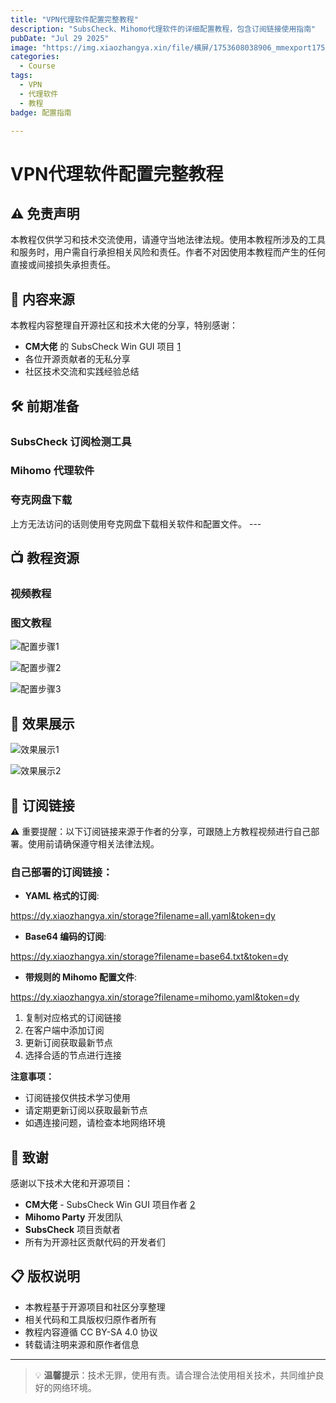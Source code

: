 ```yaml
---
title: "VPN代理软件配置完整教程"  
description: "SubsCheck、Mihomo代理软件的详细配置教程，包含订阅链接使用指南"  
pubDate: "Jul 29 2025"  
image: "https://img.xiaozhangya.xin/file/横屏/1753608038906_mmexport1753607938132.jpg" 
categories:  
  - Course  
tags:  
  - VPN  
  - 代理软件  
  - 教程  
badge: 配置指南  

---
```



# VPN代理软件配置完整教程  

## ⚠️ 免责声明  

<Info>  
本教程仅供学习和技术交流使用，请遵守当地法律法规。使用本教程所涉及的工具和服务时，用户需自行承担相关风险和责任。作者不对因使用本教程而产生的任何直接或间接损失承担责任。  
</Info>  

## 📝 内容来源  

本教程内容整理自开源社区和技术大佬的分享，特别感谢：  

- **CM大佬** 的 SubsCheck Win GUI 项目 [1](#1-0)   
- 各位开源贡献者的无私分享  
- 社区技术交流和实践经验总结  

## 🛠️ 前期准备  

### SubsCheck 订阅检测工具  

<LinkCard  
  title="SubsCheck-Win-GUI"  
  desc="Windows平台的订阅链接检测工具 - 来自CM大佬开源项目"  
  url="https://github.com/cmliu/SubsCheck-Win-GUI"  
  img="https://img.xiaozhangya.xin/file/Avatar/1753524993769_avatar10.jpg"  
/>  

### Mihomo 代理软件  

<LinkCard  
  title="Mihomo Party"  
  desc="跨平台的代理软件客户端 - 开源免费"  
  url="https://github.com/mihomo-party-org/mihomo-party"  
  img="https://img.xiaozhangya.xin/file/demo/1753772902810_logo1.png"
/>

### 夸克网盘下载  

<Info>
上方无法访问的话则使用夸克网盘下载相关软件和配置文件。
</Info>
---

<LinkCard  
  title="夸克网盘资源"  
  desc="相关软件和配置文件下载（第三方整理）"  
  url="https://pan.quark.cn/s/f6e8a750a2ae"  
  img="https://img.xiaozhangya.xin/file/demo/1753773251454_logo2.png"  
/>  

## 📺 教程资源  

### 视频教程  

<LinkCard  
  title="订阅链接配置教程"  
  desc="完整的视频教程，教您如何正确配置和使用订阅链接（转自技术大佬分享）"  
  url="https://youtu.be/sS9Tuf1PCyc?si=xi6vZA_Z_gtViGov"  
  img="https://img.xiaozhangya.xin/file/1753769786428_YouTube.png"  
/>  

### 图文教程  

<Collapse title="查看详细配置步骤">  

![配置步骤1](https://img.xiaozhangya.xin/file/demo/1753771659446_c1.png)  

![配置步骤2](https://img.xiaozhangya.xin/file/demo/1753771652467_c2.png)  

![配置步骤3](https://img.xiaozhangya.xin/file/demo/1753771770634_c3.png)  

</Collapse>  

## 🎯 效果展示  

![效果展示1](https://img.xiaozhangya.xin/file/demo/1753768851132_demo1.png)  

![效果展示2](https://img.xiaozhangya.xin/file/demo/1753768855621_demo2.png)  

## 🔗 订阅链接  

<Info>  
⚠️ 重要提醒：以下订阅链接来源于作者的分享，可跟随上方教程视频进行自己部署。使用前请确保遵守相关法律法规。  
</Info>  

### 自己部署的订阅链接：  

- **YAML 格式的订阅**:

https://dy.xiaozhangya.xin/storage?filename=all.yaml&token=dy

- **Base64 编码的订阅**:  

https://dy.xiaozhangya.xin/storage?filename=base64.txt&token=dy

- **带规则的 Mihomo 配置文件**:  

https://dy.xiaozhangya.xin/storage?filename=mihomo.yaml&token=dy

<Collapse title="订阅链接使用说明">  

1. 复制对应格式的订阅链接  
2. 在客户端中添加订阅  
3. 更新订阅获取最新节点  
4. 选择合适的节点进行连接  

**注意事项：**  

- 订阅链接仅供技术学习使用  
- 请定期更新订阅以获取最新节点  
- 如遇连接问题，请检查本地网络环境  

</Collapse>  

## 🙏 致谢  

感谢以下技术大佬和开源项目：  

- **CM大佬** - SubsCheck Win GUI 项目作者 [2](#1-1)   
- **Mihomo Party** 开发团队  
- **SubsCheck** 项目贡献者  
- 所有为开源社区贡献代码的开发者们  

## 📋 版权说明  

- 本教程基于开源项目和社区分享整理  
- 相关代码和工具版权归原作者所有  
- 教程内容遵循 CC BY-SA 4.0 协议  
- 转载请注明来源和原作者信息  

---

> 💡 **温馨提示**：技术无罪，使用有责。请合理合法使用相关技术，共同维护良好的网络环境。  

